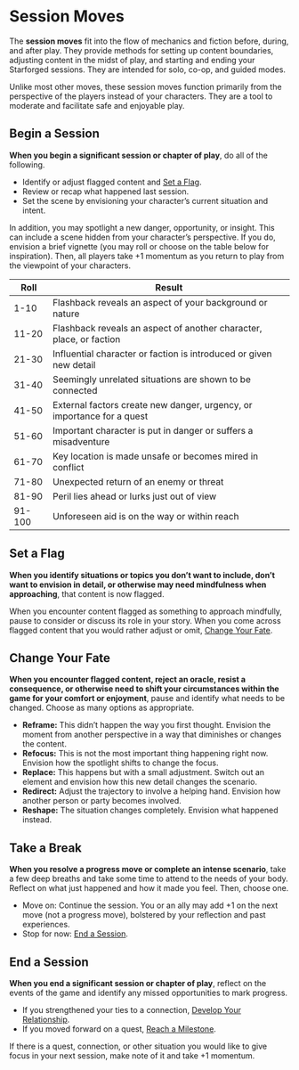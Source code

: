 # Session Moves

The **session moves** fit into the flow of mechanics and fiction before, during, and after play. They provide methods for setting up content boundaries, adjusting content in the midst of play, and starting and ending your Starforged sessions. They are intended for solo, co-op, and guided modes.

Unlike most other moves, these session moves function primarily from the perspective of the players instead of your characters. They are a tool to moderate and facilitate safe and enjoyable play.

## Begin a Session

**When you begin a significant session or chapter of play**, do all of the following.

  * Identify or adjust flagged content and [Set a Flag](Starforged/Moves/Session/Set_a_Flag).
  * Review or recap what happened last session.
  * Set the scene by envisioning your character’s current situation and intent.

In addition, you may spotlight a new danger, opportunity, or insight. This can include a scene hidden from your character’s perspective. If you do, envision a brief vignette (you may roll or choose on the table below for inspiration). Then, all players take +1 momentum as you return to play from the viewpoint of your characters.

Roll   | Result
-------|-----------------------------------------------------------------------
1-10   | Flashback reveals an aspect of your background or nature
11-20  | Flashback reveals an aspect of another character, place, or faction
21-30  | Influential character or faction is introduced or given new detail
31-40  | Seemingly unrelated situations are shown to be connected
41-50  | External factors create new danger, urgency, or importance for a quest
51-60  | Important character is put in danger or suffers a misadventure
61-70  | Key location is made unsafe or becomes mired in conflict
71-80  | Unexpected return of an enemy or threat
81-90  | Peril lies ahead or lurks just out of view
91-100 | Unforeseen aid is on the way or within reach

## Set a Flag

**When you identify situations or topics you don’t want to include, don’t want to envision in detail, or otherwise may need mindfulness when approaching**, that content is now flagged.

When you encounter content flagged as something to approach mindfully, pause to consider or discuss its role in your story. When you come across flagged content that you would rather adjust or omit, [Change Your Fate](Starforged/Moves/Session/Change_Your_Fate).

## Change Your Fate

**When you encounter flagged content, reject an oracle, resist a consequence, or otherwise need to shift your circumstances within the game for your comfort or enjoyment**, pause and identify what needs to be changed. Choose as many options as appropriate.

  * **Reframe:** This didn’t happen the way you first thought. Envision the moment from another perspective in a way that diminishes or changes the content.
  * **Refocus:** This is not the most important thing happening right now. Envision how the spotlight shifts to change the focus.
  * **Replace:** This happens but with a small adjustment. Switch out an element and envision how this new detail changes the scenario.
  * **Redirect:** Adjust the trajectory to involve a helping hand. Envision how another person or party becomes involved.
  * **Reshape:** The situation changes completely. Envision what happened instead.

## Take a Break

**When you resolve a progress move or complete an intense scenario**, take a few deep breaths and take some time to attend to the needs of your body. Reflect on what just happened and how it made you feel. Then, choose one.

  * Move on: Continue the session. You or an ally may add +1 on the next move (not a progress move), bolstered by your reflection and past experiences.
  * Stop for now: [End a Session](Starforged/Moves/Session/End_a_Session).

## End a Session

**When you end a significant session or chapter of play**, reflect on the events of the game and identify any missed opportunities to mark progress.

  * If you strengthened your ties to a connection, [Develop Your Relationship](Starforged/Moves/Connection/Develop_Your_Relationship).
  * If you moved forward on a quest, [Reach a Milestone](Starforged/Moves/Quest/Reach_a_Milestone).

If there is a quest, connection, or other situation you would like to give focus in your next session, make note of it and take +1 momentum.
